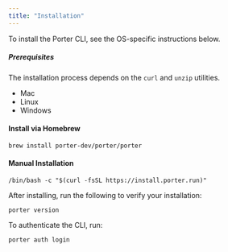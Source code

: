 ```yaml
---
title: "Installation"
---
```


To install the Porter CLI, see the OS-specific instructions below.

##### Prerequisites

The installation process depends on the `curl` and `unzip` utilities.

- Mac
- Linux
- Windows

#### Install via Homebrew[](#install-via-homebrew "Direct link to heading")

```
brew install porter-dev/porter/porter
```

#### Manual Installation[](#manual-installation "Direct link to heading")

```
/bin/bash -c "$(curl -fsSL https://install.porter.run)"
```

After installing, run the following to verify your installation:

```
porter version
```

To authenticate the CLI, run:

```
porter auth login
```
